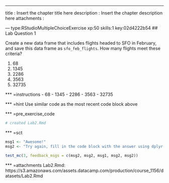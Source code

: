 ---
title       : Insert the chapter title here
description : Insert the chapter description here
attachments :

--- type:RStudioMultipleChoiceExercise xp:50 skills:1 key:02d4222b54
## Lab Question 1

Create a new data frame that includes flights headed to SFO in February, and save 
this data frame as `sfo_feb_flights`. How many flights meet these criteria? 
<ol>
<li> 68 </li> 
<li> 1345 </li> 
<li> 2286 </li> 
<li> 3563 </li>
<li> 32735 </li>
</ol>


*** =instructions
- 68
- 1345
- 2286
- 3563
- 32735

*** =hint
Use similar code as the most recent code block above

*** =pre_exercise_code
```r
# created Lab2.Rmd
```

*** =sct
```r
msg1 <- "Awesome!"
msg2 <- "Try again, fill in the code block with the answer using dplyr's `filter`."

test_mc(3, feedback_msgs = c(msg2, msg2, msg1, msg2, msg2))
```

*** =attachments
Lab2.Rmd: https://s3.amazonaws.com/assets.datacamp.com/production/course_1156/datasets/Lab2.Rmd
